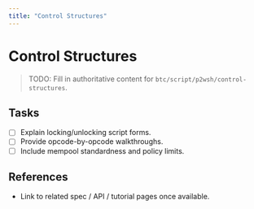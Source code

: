 ```yaml
---
title: "Control Structures"
---
```


# Control Structures

> TODO: Fill in authoritative content for `btc/script/p2wsh/control-structures`.

## Tasks
- [ ] Explain locking/unlocking script forms.
- [ ] Provide opcode-by-opcode walkthroughs.
- [ ] Include mempool standardness and policy limits.

## References
- Link to related spec / API / tutorial pages once available.
